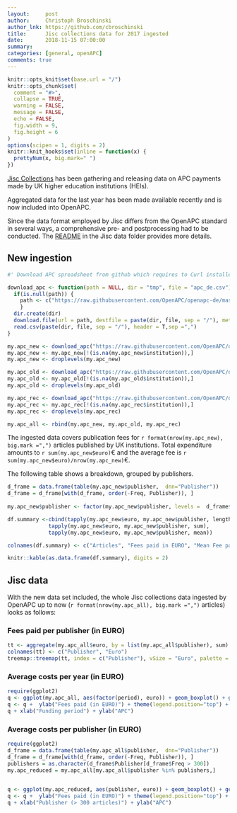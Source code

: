```yaml
---
layout:     post
author:     Christoph Broschinski
author_lnk: https://github.com/cbroschinski
title:      Jisc collections data for 2017 ingested
date:       2018-11-15 07:00:00
summary:    
categories: [general, openAPC]
comments: true
---
```



```r
knitr::opts_knit$set(base.url = "/")
knitr::opts_chunk$set(
  comment = "#>",
  collapse = TRUE,
  warning = FALSE, 
  message = FALSE,
  echo = FALSE,
  fig.width = 9,
  fig.height = 6
)
options(scipen = 1, digits = 2)
knitr::knit_hooks$set(inline = function(x) {
  prettyNum(x, big.mark=" ")
})
```

[Jisc Collections](https://www.jisc-collections.ac.uk/Jisc-Monitor/APC-data-collection/) has been gathering and releasing data on APC payments made by UK higher education institutions (HEIs).

Aggregated data for the last year has been made available recently and is now included into OpenAPC. 

Since the data format employed by Jisc differs from the OpenAPC standard in several ways, a comprehensive pre- and postprocessing had to be conducted. The [README](https://github.com/OpenAPC/openapc-de/tree/master/data/jisc_collections/2017) in the Jisc data folder provides more details.

## New ingestion

```r
#' Download APC spreadsheet from github which requires to Curl installed

download_apc <- function(path = NULL, dir = "tmp", file = "apc_de.csv"){
  if(is.null(path)) {
    path <- c("https://raw.githubusercontent.com/OpenAPC/openapc-de/master/data/apc_de.csv")
    } 
  dir.create(dir) 
  download.file(url = path, destfile = paste(dir, file, sep = "/"), method = "curl")
  read.csv(paste(dir, file, sep = "/"), header = T,sep =",")
}

my.apc_new <- download_apc("https://raw.githubusercontent.com/OpenAPC/openapc-de/master/data/jisc_collections/2017/postprocessed/Jisc_2017_postprocessed.csv")
my.apc_new <- my.apc_new[!(is.na(my.apc_new$institution)),]
my.apc_new <- droplevels(my.apc_new)

my.apc_old <- download_apc("https://raw.githubusercontent.com/OpenAPC/openapc-de/master/data/jisc_collections/2014-2016/postprocessed/ALLAPCDATAMERGEDpublicwithnotes_final.csv")
my.apc_old <- my.apc_old[!(is.na(my.apc_old$institution)),]
my.apc_old <- droplevels(my.apc_old)

my.apc_rec <- download_apc("https://raw.githubusercontent.com/OpenAPC/openapc-de/master/data/jisc_collections/2014-2016/reconstructed_doi_articles/postprocessed/jisc_dois_imported_postprocessed.csv")
my.apc_rec <- my.apc_rec[!(is.na(my.apc_rec$institution)),]
my.apc_rec <- droplevels(my.apc_rec)

my.apc_all <- rbind(my.apc_new, my.apc_old, my.apc_rec)

```

The ingested data covers publication fees for `r format(nrow(my.apc_new), big.mark =",")` articles published by UK institutions. Total expenditure amounts to `r sum(my.apc_new$euro)`€ and the average fee is `r sum(my.apc_new$euro)/nrow(my.apc_new)`€.

The following table shows a breakdown, grouped by publishers.

```r
d_frame = data.frame(table(my.apc_new$publisher,  dnn="Publisher"))                 
d_frame = d_frame[with(d_frame, order(-Freq, Publisher)), ]                                           
                                    
my.apc_new$publisher <- factor(my.apc_new$publisher, levels =  d_frame$Publisher)

df.summary <-cbind(tapply(my.apc_new$euro, my.apc_new$publisher, length),
             tapply(my.apc_new$euro, my.apc_new$publisher, sum),
             tapply(my.apc_new$euro, my.apc_new$publisher, mean))

colnames(df.summary) <- c("Articles", "Fees paid in EURO", "Mean Fee paid")

knitr::kable(as.data.frame(df.summary), digits = 2)
```

## Jisc data 

With the new data set included, the whole Jisc collections data ingested by OpenAPC up to now (`r format(nrow(my.apc_all), big.mark =",")` articles) looks as follows:

### Fees paid per publisher (in EURO)

```r
tt <- aggregate(my.apc_all$euro, by = list(my.apc_all$publisher), sum)
colnames(tt) <- c("Publisher", "Euro")
treemap::treemap(tt, index = c("Publisher"), vSize = "Euro", palette = "Paired")
```

###  Average costs per year (in EURO)

```r
require(ggplot2)
q <- ggplot(my.apc_all, aes(factor(period), euro)) + geom_boxplot() + geom_point()
q <- q +  ylab("Fees paid (in EURO)") + theme(legend.position="top") + theme_bw(base_size = 18)
q + xlab("Funding period") + ylab("APC")
```

###  Average costs per publisher (in EURO)

```r
require(ggplot2)
d_frame = data.frame(table(my.apc_all$publisher,  dnn="Publisher"))                 
d_frame = d_frame[with(d_frame, order(-Freq, Publisher)), ]
publishers = as.character(d_frame$Publisher[d_frame$Freq > 300])
my.apc_reduced = my.apc_all[my.apc_all$publisher %in% publishers,]

  
q <- ggplot(my.apc_reduced, aes(publisher, euro)) + geom_boxplot() + geom_point()
q <- q +  ylab("Fees paid (in EURO)") + theme(legend.position="top") + theme_bw(base_size = 18) + coord_flip()
q + xlab("Publisher (> 300 articles)") + ylab("APC")
```
